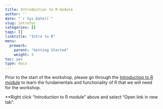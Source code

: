 ```yaml
---
title: Introduction to R module
author: ''
date: "`r Sys.Date()`"
slug: introtor
categories: []
tags: []
linktitle: "Intro to R"
menu:
  prework:
    parent: "Getting Started"
    weight: 3
toc: yes
type: docs
---
```


Prior to the start of the workshop, please go through the [Introduction to R module](https://intro-to-r-mod.netlify.app/days/day1/) to learn the fundamentals and functionality of R that we will need for the workshop. 

**Right click "Introduction to R module" above and select "Open link in new tab". 
